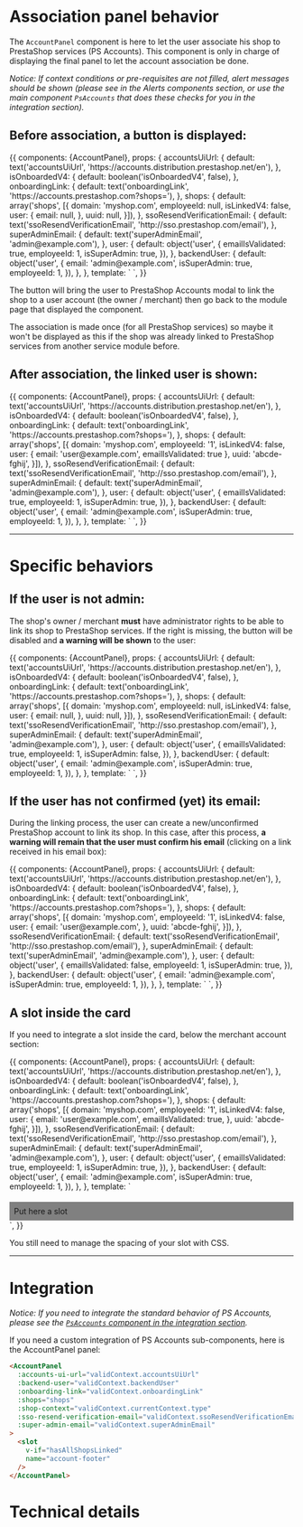 

<Meta title="Sub-Components|Panels/AccountPanel" component={AccountPanel} decorators={[withKnobs]} />

# Association panel behavior

The `AccountPanel` component is here to let the user associate his shop to PrestaShop services (PS Accounts).
This component is only in charge of displaying the final panel to let the account association be done.

_Notice: If context conditions or pre-requisites are not filled, alert messages should be shown (please
see in the Alerts components section, or use the main component `PsAccounts` that does these checks for
you in the integration section)._

## Before association, a button is displayed:

<Story name='Not associated' height='175px'>
  {{
    components: {AccountPanel},
    props: {
      accountsUiUrl: {
        default: text('accountsUiUrl', 'https://accounts.distribution.prestashop.net/en'),
      },
      isOnboardedV4: {
        default: boolean('isOnboardedV4', false),
      },
      onboardingLink: {
        default: text('onboardingLink', 'https://accounts.prestashop.com?shops='),
      },
      shops: {
        default: array('shops', [{
          domain: 'myshop.com',
          employeeId: null,
          isLinkedV4: false,
          user: {
            email: null,
          },
          uuid: null,
        }]),
      },
      ssoResendVerificationEmail: {
        default: text('ssoResendVerificationEmail', 'http://sso.prestashop.com/email'),
      },
      superAdminEmail: {
        default: text('superAdminEmail', 'admin@example.com'),
      },
      user: {
        default: object('user', {
          emailIsValidated: true,
          employeeId: 1,
          isSuperAdmin: true,
        }),
      },
      backendUser: {
        default: object('user', {
          email: 'admin@example.com',
          isSuperAdmin: true,
          employeeId: 1,
        }),
      },
    },
    template: `
      <Account
        :accounts-ui-url="accountsUiUrl"
        :is-onboarded-v4="isOnboardedV4"
        :onboarding-link="onboardingLink"
        :shops="shops"
        :sso-resend-verification-email="ssoResendVerificationEmail"
        :super-admin-email="superAdminEmail"
        :user="user"
        :backend-user="backendUser"
        class="m-4"
      />`,
  }}
</Story>

The button will bring the user to PrestaShop Accounts modal to link the shop to a user account (the owner / merchant)
then go back to the module page that displayed the component.

The association is made once (for all PrestaShop services) so maybe it won't be displayed as this
if the shop was already linked to PrestaShop services from another service module before.


## After association, the linked user is shown:

<Story name='Associated' height='175px'>
  {{
    components: {AccountPanel},
    props: {
      accountsUiUrl: {
        default: text('accountsUiUrl', 'https://accounts.distribution.prestashop.net/en'),
      },
      isOnboardedV4: {
        default: boolean('isOnboardedV4', false),
      },
      onboardingLink: {
        default: text('onboardingLink', 'https://accounts.prestashop.com?shops='),
      },
      shops: {
        default: array('shops', [{
          domain: 'myshop.com',
          employeeId: '1',
          isLinkedV4: false,
          user: {
            email: 'user@example.com',
            emailIsValidated: true
          },
          uuid: 'abcde-fghij',
        }]),
      },
      ssoResendVerificationEmail: {
        default: text('ssoResendVerificationEmail', 'http://sso.prestashop.com/email'),
      },
      superAdminEmail: {
        default: text('superAdminEmail', 'admin@example.com'),
      },
      user: {
        default: object('user', {
          emailIsValidated: true,
          employeeId: 1,
          isSuperAdmin: true,
        }),
      },
      backendUser: {
        default: object('user', {
          email: 'admin@example.com',
          isSuperAdmin: true,
          employeeId: 1,
        }),
      },
    },
    template: `
      <Account
        :accounts-ui-url="accountsUiUrl"
        :is-onboarded-v4="isOnboardedV4"
        :onboarding-link="onboardingLink"
        :shops="shops"
        :sso-resend-verification-email="ssoResendVerificationEmail"
        :super-admin-email="superAdminEmail"
        :user="user"
        :backend-user="backendUser"
        class="m-4"
      />`,
  }}
</Story>


---
# Specific behaviors

## If the user is not admin:

The shop's owner / merchant **must** have administrator rights to be able to link its shop to PrestaShop services.
If the right is missing, the button will be disabled and **a warning will be shown** to the user:

<Story name='Need to be admin' height='290px'>
  {{
    components: {AccountPanel},
    props: {
      accountsUiUrl: {
        default: text('accountsUiUrl', 'https://accounts.distribution.prestashop.net/en'),
      },
      isOnboardedV4: {
        default: boolean('isOnboardedV4', false),
      },
      onboardingLink: {
        default: text('onboardingLink', 'https://accounts.prestashop.com?shops='),
      },
      shops: {
        default: array('shops', [{
          domain: 'myshop.com',
          employeeId: null,
          isLinkedV4: false,
          user: {
            email: null,
          },
          uuid: null,
        }]),
      },
      ssoResendVerificationEmail: {
        default: text('ssoResendVerificationEmail', 'http://sso.prestashop.com/email'),
      },
      superAdminEmail: {
        default: text('superAdminEmail', 'admin@example.com'),
      },
      user: {
        default: object('user', {
          emailIsValidated: true,
          employeeId: 1,
          isSuperAdmin: false,
        }),
      },
      backendUser: {
        default: object('user', {
          email: 'admin@example.com',
          isSuperAdmin: true,
          employeeId: 1,
        }),
      },
    },
    template: `
      <Account
        :accounts-ui-url="accountsUiUrl"
        :is-onboarded-v4="isOnboardedV4"
        :onboarding-link="onboardingLink"
        :shops="shops"
        :sso-resend-verification-email="ssoResendVerificationEmail"
        :super-admin-email="superAdminEmail"
        :user="user"
        :backend-user="backendUser"
        class="m-4"
      />`,
  }}
</Story>


## If the user has not confirmed (yet) its email:

During the linking process, the user can create a new/unconfirmed PrestaShop account to link its shop.
In this case, after this process, **a warning will remain that the user must confirm his email** (clicking on a
link received in his email box):

<Story name='Email validation needed' height='310px'>
  {{
    components: {AccountPanel},
    props: {
      accountsUiUrl: {
        default: text('accountsUiUrl', 'https://accounts.distribution.prestashop.net/en'),
      },
      isOnboardedV4: {
        default: boolean('isOnboardedV4', false),
      },
      onboardingLink: {
        default: text('onboardingLink', 'https://accounts.prestashop.com?shops='),
      },
      shops: {
        default: array('shops', [{
          domain: 'myshop.com',
          employeeId: '1',
          isLinkedV4: false,
          user: {
            email: 'user@example.com',
          },
          uuid: 'abcde-fghij',
        }]),
      },
      ssoResendVerificationEmail: {
        default: text('ssoResendVerificationEmail', 'http://sso.prestashop.com/email'),
      },
      superAdminEmail: {
        default: text('superAdminEmail', 'admin@example.com'),
      },
      user: {
        default: object('user', {
          emailIsValidated: false,
          employeeId: 1,
          isSuperAdmin: true,
        }),
      },
      backendUser: {
        default: object('user', {
          email: 'admin@example.com',
          isSuperAdmin: true,
          employeeId: 1,
        }),
      },
    },
    template: `
      <Account
        :accounts-ui-url="accountsUiUrl"
        :is-onboarded-v4="isOnboardedV4"
        :onboarding-link="onboardingLink"
        :shops="shops"
        :sso-resend-verification-email="ssoResendVerificationEmail"
        :super-admin-email="superAdminEmail"
        :user="user"
        :backend-user="backendUser"
        class="m-4"
      />`,
  }}
</Story>


## A slot inside the card

If you need to integrate a slot inside the card, below the merchant account section:

<Story name='Case with a slot' height='230px'>
  {{
    components: {AccountPanel},
    props: {
      accountsUiUrl: {
        default: text('accountsUiUrl', 'https://accounts.distribution.prestashop.net/en'),
      },
      isOnboardedV4: {
        default: boolean('isOnboardedV4', false),
      },
      onboardingLink: {
        default: text('onboardingLink', 'https://accounts.prestashop.com?shops='),
      },
      shops: {
        default: array('shops', [{
          domain: 'myshop.com',
          employeeId: '1',
          isLinkedV4: false,
          user: {
            email: 'user@example.com',
            emailIsValidated: true,
          },
          uuid: 'abcde-fghij',
        }]),
      },
      ssoResendVerificationEmail: {
        default: text('ssoResendVerificationEmail', 'http://sso.prestashop.com/email'),
      },
      superAdminEmail: {
        default: text('superAdminEmail', 'admin@example.com'),
      },
      user: {
        default: object('user', {
          emailIsValidated: true,
          employeeId: 1,
          isSuperAdmin: true,
        }),
      },
      backendUser: {
        default: object('user', {
          email: 'admin@example.com',
          isSuperAdmin: true,
          employeeId: 1,
        }),
      },
    },
    template: `
      <Account
        :accounts-ui-url="accountsUiUrl"
        :is-onboarded-v4="isOnboardedV4"
        :onboarding-link="onboardingLink"
        :shops="shops"
        :sso-resend-verification-email="ssoResendVerificationEmail"
        :super-admin-email="superAdminEmail"
        :user="user"
        :backend-user="backendUser"
        class="m-4"
      >
        <div style="background:gray;margin-top:1.2rem;padding:0.5rem;">Put here a slot</div>
      </Account>
    `,
  }}
</Story>

You still need to manage the spacing of your slot with CSS.


---
# Integration

_Notice: If you need to integrate the standard behavior of PS Accounts, please see the
[`PsAccounts` component in the integration section](?path=/docs/integration-psaccounts-panel--connected)._

If you need a custom integration of PS Accounts sub-components, here is the AccountPanel panel:

```html
<AccountPanel
  :accounts-ui-url="validContext.accountsUiUrl"
  :backend-user="validContext.backendUser"
  :onboarding-link="validContext.onboardingLink"
  :shops="shops"
  :shop-context="validContext.currentContext.type"
  :sso-resend-verification-email="validContext.ssoResendVerificationEmail"
  :super-admin-email="validContext.superAdminEmail"
>
  <slot
    v-if="hasAllShopsLinked"
    name="account-footer"
  />
</AccountPanel>
```

# Technical details

<Description of={AccountPanel} />
<Props of={AccountPanel} />
